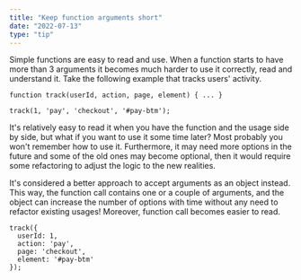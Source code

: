 ```yaml
---
title: "Keep function arguments short"
date: "2022-07-13"
type: "tip"
---
```


Simple functions are easy to read and use. When a function starts to have more than 3 arguments it becomes much harder
to use it correctly, read and understand it. Take the following example that tracks users' activity.

```
function track(userId, action, page, element) { ... }

track(1, 'pay', 'checkout', '#pay-btm');
```

It's relatively easy to read it when you have the function and the usage side by side, but what if you want to use it
some time later? Most probably you won't remember how to use it. Furthermore, it may need more options in the future
and some of the old ones may become optional, then it would require some refactoring to adjust the logic to the new realities.

It's considered a better approach to accept arguments as an object instead. This way, the function call contains
one or a couple of arguments, and the object can increase the number of options with time without any need to
refactor existing usages! Moreover, function call becomes easier to read.

```
track({
  userId: 1,
  action: 'pay',
  page: 'checkout',
  element: '#pay-btm'
});
```

